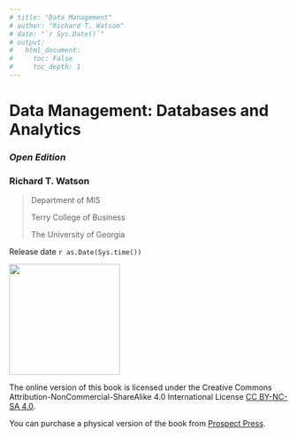 ```yaml
---
# title: "Data Management"
# author: "Richard T. Watson"
# date: "`r Sys.Date()`"
# output:
#   html_document:
#     toc: False
#     toc_depth: 1
---
```


# Data Management: Databases and Analytics {.unnumbered}

### *Open Edition* {.unnumbered}

### Richard T. Watson {.unnumbered}

> Department of MIS
>
> Terry College of Business
>
> The University of Georgia

Release date `r as.Date(Sys.time())`

![](Figures/Front%20matter/CC.by.png){width="200"}

The online version of this book is licensed under the Creative Commons Attribution-NonCommercial-ShareAlike 4.0 International License [CC BY-NC-SA 4.0](https://creativecommons.org/licenses/by-nc-sa/4.0/).

You can purchase a physical version of the book from [Prospect Press](https://www.prospectpressvt.com).

\newpage
